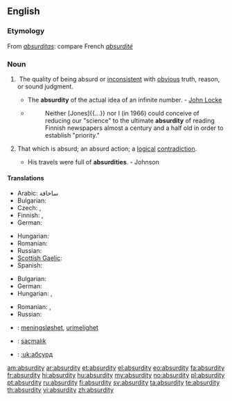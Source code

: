 ==English==

===Etymology===
From {{etyl|la}} ''[[absurditas]]'': compare French ''[[absurdité]]''

===Noun===
{{en-noun|absurdities|-}}

# {{uncountable}} The quality of being absurd or [[inconsistent]] with [[obvious]] truth, reason, or sound judgment.
#* The '''absurdity''' of the actual idea of an infinite number. - [[w:John Locke|John Locke]]
#* {{RQ:Schuster Hepaticae V|viii}}
#*: Neither [Jones]{{...}} nor I (in 1966) could conceive of reducing our "science" to the ultimate '''absurdity''' of reading Finnish newspapers almost a century and a half old in order to establish "priority."
# {{countable}} That which is absurd; an absurd action; a [[logical]] [[contradiction]].
#* His travels were full of '''absurdities'''. - Johnson

====Translations====
{{trans-top|the quality of being absurd}}
* Arabic: ساخافة
* Bulgarian: {{t+|bg|абсурдност|tr=absúrdnost}}
* Czech: {{t-|cs|absurdnost|f}}, {{t-|cs|absurdita|f}}
* Finnish: {{t-|fi|mielettömyys}},  {{t-|fi|hulluus}}
* German: {{t+|de|Absurdität|f}}
{{trans-mid}}
* Hungarian: {{t+|hu|abszurdum}}
* Romanian: {{t|ro|absurditate}}
* Russian: {{t+|ru|абсурдность|f|tr=absúrdnost'}}
* [[Scottish Gaelic]]: {{t-|gd|amaideas|m|xs=Scottish Gaelic}}
* Spanish: {{t|es|absurdo|m}}
{{trans-bottom}}
{{trans-top|an absurd action}}
* Bulgarian: {{t+|bg|абсурдност|tr=absúrdnost}}
* German: {{t+|de|Absurdität|f}}
* Hungarian: {{t+|hu|abszurdum}}, {{t+|hu|képtelenség}}
{{trans-mid}}
* Romanian: {{t|ro|absurd}}, {{t|ro|absurditate}}
* Russian: {{t+|ru|абсурд|ь|tr=absúrd}}
{{trans-bottom}}

{{checktrans-top}}
* {{ttbc|no}}: [[meningsløshet]], [[urimelighet]] {{c}}
* {{ttbc|tr}}: [[saçmalık]]
* {{ttbc|uk}}: [[:uk:абсурд]]
{{trans-bottom}}

[[am:absurdity]]
[[ar:absurdity]]
[[et:absurdity]]
[[el:absurdity]]
[[eo:absurdity]]
[[fa:absurdity]]
[[fr:absurdity]]
[[hi:absurdity]]
[[hu:absurdity]]
[[my:absurdity]]
[[no:absurdity]]
[[pl:absurdity]]
[[pt:absurdity]]
[[ru:absurdity]]
[[fi:absurdity]]
[[sv:absurdity]]
[[ta:absurdity]]
[[te:absurdity]]
[[th:absurdity]]
[[vi:absurdity]]
[[zh:absurdity]]
